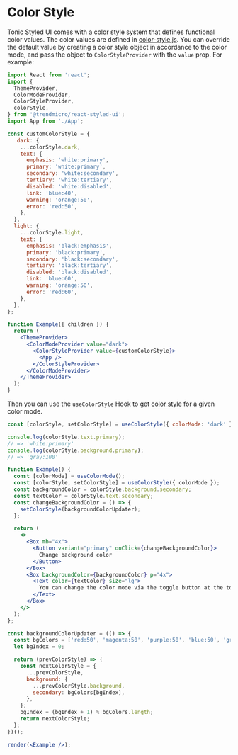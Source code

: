 # Color Style

Tonic Styled UI comes with a color style system that defines functional color values. The color values are defined in [color-style.js](https://github.com/trendmicro-frontend/styled-ui/blob/master/packages/react-styled-ui/src/ColorStyleProvider/color-style.js). You can override the default value by creating a color style object in accordance to the color mode, and pass the object to `ColorStyleProvider` with the `value` prop. For example:

```jsx disabled
import React from 'react';
import {
  ThemeProvider,
  ColorModeProvider,
  ColorStyleProvider,
  colorStyle,
} from '@trendmicro/react-styled-ui';
import App from './App';

const customColorStyle = {
   dark: {
    ...colorStyle.dark,
    text: {
      emphasis: 'white:primary',
      primary: 'white:primary',
      secondary: 'white:secondary',
      tertiary: 'white:tertiary',
      disabled: 'white:disabled',
      link: 'blue:40',
      warning: 'orange:50',
      error: 'red:50',
    },
  },
  light: {
    ...colorStyle.light,
    text: {
      emphasis: 'black:emphasis',
      primary: 'black:primary',
      secondary: 'black:secondary',
      tertiary: 'black:tertiary',
      disabled: 'black:disabled',
      link: 'blue:60',
      warning: 'orange:50',
      error: 'red:60',
    },
  },
};

function Example({ children }) {
  return (
    <ThemeProvider>
      <ColorModeProvider value="dark">
        <ColorStyleProvider value={customColorStyle}>
          <App />
        </ColorStyleProvider>
      </ColorModeProvider>
    </ThemeProvider>
  );
}
```

Then you can use the `useColorStyle` Hook to get [color style](https://github.com/trendmicro-frontend/styled-ui/blob/master/packages/react-styled-ui/src/ColorStyleProvider/color-style.js) for a given color mode.

```js
const [colorStyle, setColorStyle] = useColorStyle({ colorMode: 'dark' });

console.log(colorStyle.text.primary);
// => 'white:primary'
console.log(colorStyle.background.primary);
// => 'gray:100'
```

```jsx noInline
function Example() {
  const [colorMode] = useColorMode();
  const [colorStyle, setColorStyle] = useColorStyle({ colorMode });
  const backgroundColor = colorStyle.background.secondary;
  const textColor = colorStyle.text.secondary;
  const changeBackgroundColor = () => {
    setColorStyle(backgroundColorUpdater);
  };

  return (
    <>
      <Box mb="4x">
        <Button variant="primary" onClick={changeBackgroundColor}>
          Change background color
        </Button>
      </Box>
      <Box backgroundColor={backgroundColor} p="4x">
        <Text color={textColor} size="lg">
          You can change the color mode via the toggle button at the top right.
        </Text>
      </Box>
    </>
  );
};

const backgroundColorUpdater = (() => {
  const bgColors = ['red:50', 'magenta:50', 'purple:50', 'blue:50', 'green:50', 'teal:50', 'cyan:50', 'gray:50'];
  let bgIndex = 0;

  return (prevColorStyle) => {
    const nextColorStyle = {
      ...prevColorStyle,
      background: {
        ...prevColorStyle.background,
        secondary: bgColors[bgIndex],
      },
    };
    bgIndex = (bgIndex + 1) % bgColors.length;
    return nextColorStyle;
  };
})();

render(<Example />);
```
